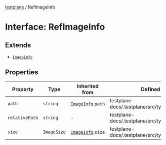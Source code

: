 [testplane](../README.mdx) / RefImageInfo

# Interface: RefImageInfo

## Extends

- [`ImageInfo`](ImageInfo.mdx)

## Properties

| Property | Type | Inherited from | Defined in |
| ------ | ------ | ------ | ------ |
| `path` | `string` | [`ImageInfo`](ImageInfo.mdx).`path` | testplane-docs/.testplane/src/types/index.ts:63 |
| `relativePath` | `string` | - | testplane-docs/.testplane/src/types/index.ts:68 |
| `size` | [`ImageSize`](ImageSize.mdx) | [`ImageInfo`](ImageInfo.mdx).`size` | testplane-docs/.testplane/src/types/index.ts:64 |
